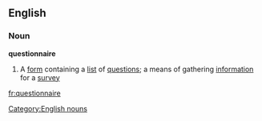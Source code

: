 ==English==
===Noun===
'''questionnaire'''
#A [[form]] containing a [[list]] of [[question]]s; a means of gathering [[information]] for a [[survey]]
[[Category:English nouns]]

[[fr:questionnaire]]
